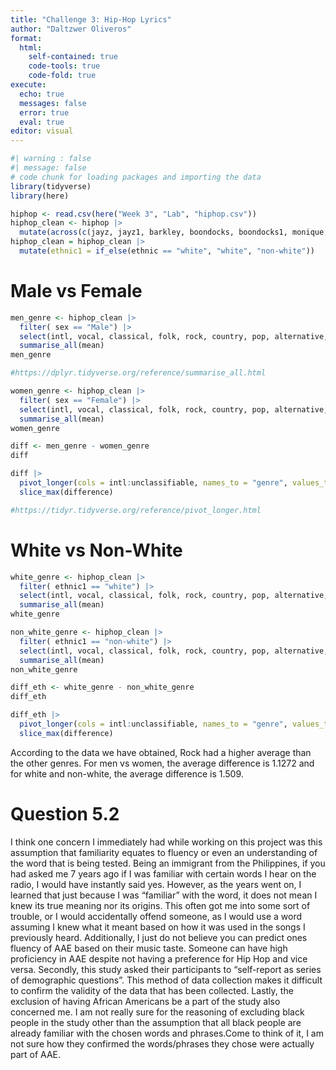 ```yaml
---
title: "Challenge 3: Hip-Hop Lyrics"
author: "Daltzwer Oliveros"
format:
  html: 
    self-contained: true
    code-tools: true 
    code-fold: true 
execute:
  echo: true
  messages: false
  error: true
  eval: true
editor: visual
---
```


```r
#| warning : false
#| message: false
# code chunk for loading packages and importing the data
library(tidyverse)
library(here)

hiphop <- read.csv(here("Week 3", "Lab", "hiphop.csv"))
hiphop_clean <- hiphop |>
  mutate(across(c(jayz, jayz1, barkley, boondocks, boondocks1, monique, bieber), as.factor))
hiphop_clean = hiphop_clean |>
  mutate(ethnic1 = if_else(ethnic == "white", "white", "non-white"))
```

# Male vs Female

```r
men_genre <- hiphop_clean |>
  filter( sex == "Male") |>
  select(intl, vocal, classical, folk, rock, country, pop, alternative, hiphop, unclassifiable) |>
  summarise_all(mean)
men_genre

#https://dplyr.tidyverse.org/reference/summarise_all.html
```

```r
women_genre <- hiphop_clean |>
  filter( sex == "Female") |>
  select(intl, vocal, classical, folk, rock, country, pop, alternative, hiphop, unclassifiable) |>
  summarise_all(mean)
women_genre
```

```r
diff <- men_genre - women_genre
diff
```

```r
diff |>
  pivot_longer(cols = intl:unclassifiable, names_to = "genre", values_to = "difference") |>
  slice_max(difference)

#https://tidyr.tidyverse.org/reference/pivot_longer.html

```

# White vs Non-White

```r
white_genre <- hiphop_clean |>
  filter( ethnic1 == "white") |>
  select(intl, vocal, classical, folk, rock, country, pop, alternative, hiphop, unclassifiable) |>
  summarise_all(mean)
white_genre
```

```r
non_white_genre <- hiphop_clean |>
  filter( ethnic1 == "non-white") |>
  select(intl, vocal, classical, folk, rock, country, pop, alternative, hiphop, unclassifiable) |>
  summarise_all(mean)
non_white_genre
```

```r
diff_eth <- white_genre - non_white_genre
diff_eth
```

```r
diff_eth |>
  pivot_longer(cols = intl:unclassifiable, names_to = "genre", values_to = "difference") |>
  slice_max(difference)
```

According to the data we have obtained, Rock had a higher average than the other genres. For men vs women, the average difference is 1.1272 and for white and non-white, the average difference is 1.509.

# Question 5.2

I think one concern I immediately had while working on this project was this assumption that familiarity equates to fluency or even an understanding of the word that is being tested. Being an immigrant from the Philippines, if you had asked me 7 years ago if I was familiar with certain words I hear on the radio, I would have instantly said yes. However, as the years went on, I learned that just because I was "familiar" with the word, it does not mean I knew its true meaning nor its origins. This often got me into some sort of trouble, or I would accidentally offend someone, as I would use a word assuming I knew what it meant based on how it was used in the songs I previously heard. Additionally, I just do not believe you can predict ones fluency of AAE based on their music taste. Someone can have high proficiency in AAE despite not having a preference for Hip Hop and vice versa. Secondly, this study asked their participants to "self-report as series of demographic questions". This method of data collection makes it difficult to confirm the validity of the data that has been collected. Lastly, the exclusion of having African Americans be a part of the study also concerned me. I am not really sure for the reasoning of excluding black people in the study other than the assumption that all black people are already familiar with the chosen words and phrases.Come to think of it, I am not sure how they confirmed the words/phrases they chose were actually part of AAE.
